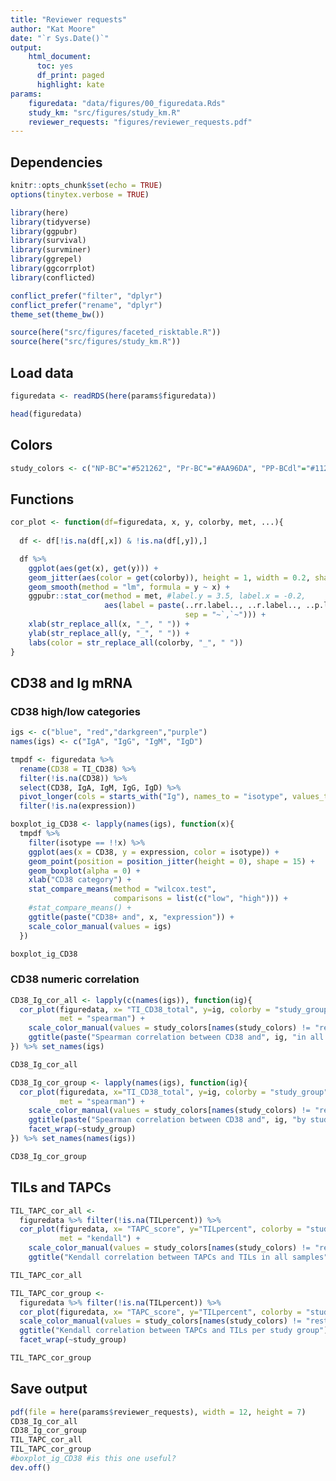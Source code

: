 ```yaml
---
title: "Reviewer requests"
author: "Kat Moore"
date: "`r Sys.Date()`"
output:
    html_document:
      toc: yes
      df_print: paged
      highlight: kate
params:
    figuredata: "data/figures/00_figuredata.Rds"
    study_km: "src/figures/study_km.R"
    reviewer_requests: "figures/reviewer_requests.pdf"
---
```


## Dependencies

```r
knitr::opts_chunk$set(echo = TRUE)
options(tinytex.verbose = TRUE)
```

```r
library(here)
library(tidyverse)
library(ggpubr)
library(survival)
library(survminer)
library(ggrepel)
library(ggcorrplot)
library(conflicted)

conflict_prefer("filter", "dplyr")
conflict_prefer("rename", "dplyr")
theme_set(theme_bw())
```

```r
source(here("src/figures/faceted_risktable.R"))
source(here("src/figures/study_km.R"))
```

## Load data

```r
figuredata <- readRDS(here(params$figuredata))

head(figuredata)
```

## Colors

```r
study_colors <- c("NP-BC"="#521262", "Pr-BC"="#AA96DA", "PP-BCdl"="#112D4E", "PP-BCpw"="#46CDCF")
```

## Functions

```r
cor_plot <- function(df=figuredata, x, y, colorby, met, ...){
  
  df <- df[!is.na(df[,x]) & !is.na(df[,y]),]

  df %>%
    ggplot(aes(get(x), get(y))) +
    geom_jitter(aes(color = get(colorby)), height = 1, width = 0.2, shape = 15) +
    geom_smooth(method = "lm", formula = y ~ x) +
    ggpubr::stat_cor(method = met, #label.y = 3.5, label.x = -0.2,
                     aes(label = paste(..rr.label.., ..r.label.., ..p.label..,
                                       sep = "~`,`~"))) +
    xlab(str_replace_all(x, "_", " ")) +
    ylab(str_replace_all(y, "_", " ")) +
    labs(color = str_replace_all(colorby, "_", " "))
}
```


## CD38 and Ig mRNA

### CD38 high/low categories

```r
igs <- c("blue", "red","darkgreen","purple")
names(igs) <- c("IgA", "IgG", "IgM", "IgD")

tmpdf <- figuredata %>%
  rename(CD38 = TI_CD38) %>%
  filter(!is.na(CD38)) %>%
  select(CD38, IgA, IgM, IgG, IgD) %>%
  pivot_longer(cols = starts_with("Ig"), names_to = "isotype", values_to = "expression") %>%
  filter(!is.na(expression)) 

boxplot_ig_CD38 <- lapply(names(igs), function(x){
  tmpdf %>%
    filter(isotype == !!x) %>%
    ggplot(aes(x = CD38, y = expression, color = isotype)) +
    geom_point(position = position_jitter(height = 0), shape = 15) +
    geom_boxplot(alpha = 0) +
    xlab("CD38 category") + 
    stat_compare_means(method = "wilcox.test",
                       comparisons = list(c("low", "high"))) +
    #stat_compare_means() +
    ggtitle(paste("CD38+ and", x, "expression")) +
    scale_color_manual(values = igs)
  })

boxplot_ig_CD38
```

### CD38 numeric correlation

```r
CD38_Ig_cor_all <- lapply(c(names(igs)), function(ig){
  cor_plot(figuredata, x= "TI_CD38_total", y=ig, colorby = "study_group",
           met = "spearman") +
    scale_color_manual(values = study_colors[names(study_colors) != "rest"]) +
    ggtitle(paste("Spearman correlation between CD38 and", ig, "in all samples"))
}) %>% set_names(igs)

CD38_Ig_cor_all
```

```r
CD38_Ig_cor_group <- lapply(names(igs), function(ig){
  cor_plot(figuredata, x="TI_CD38_total", y=ig, colorby = "study_group",
           met = "spearman") +
    scale_color_manual(values = study_colors[names(study_colors) != "rest"]) +
    ggtitle(paste("Spearman correlation between CD38 and", ig, "by study group")) +
    facet_wrap(~study_group)
}) %>% set_names(names(igs))

CD38_Ig_cor_group
```

## TILs and TAPCs

```r
TIL_TAPC_cor_all <- 
  figuredata %>% filter(!is.na(TILpercent)) %>%
  cor_plot(figuredata, x= "TAPC_score", y="TILpercent", colorby = "study_group",
           met = "kendall") +
    scale_color_manual(values = study_colors[names(study_colors) != "rest"]) +
    ggtitle("Kendall correlation between TAPCs and TILs in all samples")

TIL_TAPC_cor_all
```

```r
TIL_TAPC_cor_group <- 
  figuredata %>% filter(!is.na(TILpercent)) %>%
  cor_plot(figuredata, x= "TAPC_score", y="TILpercent", colorby = "study_group", met = "kendall") +
  scale_color_manual(values = study_colors[names(study_colors) != "rest"]) +
  ggtitle("Kendall correlation between TAPCs and TILs per study group") +
  facet_wrap(~study_group)

TIL_TAPC_cor_group
```

## Save output

```r
pdf(file = here(params$reviewer_requests), width = 12, height = 7)
CD38_Ig_cor_all
CD38_Ig_cor_group
TIL_TAPC_cor_all
TIL_TAPC_cor_group
#boxplot_ig_CD38 #is this one useful?
dev.off()
```